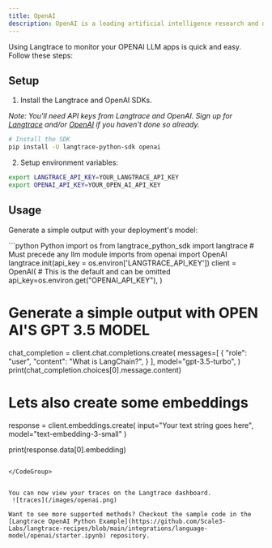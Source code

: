 ```yaml
---
title: OpenAI
description: OpenAI is a leading artificial intelligence research and deployment company committed to ensuring that artificial general intelligence(AGI) benefits all of humanity. It develops cutting-edge AI models, such as GPT-4, to assist in various applications, from natural language processing to complex problem-solving. OpenAI focuses on safety, scalability, and ethical considerations in AI advancements.
---
```


Using Langtrace to monitor your OPENAI LLM apps is quick and easy. Follow these steps:

## Setup

1. Install the Langtrace and OpenAI SDKs.

*Note: You'll need API keys from Langtrace and OpenAI. Sign up for [Langtrace](https://langtrace.ai) and/or [OpenAI](https://openai.com/) if you haven't done so already.*

```bash Python
# Install the SDK
pip install -U langtrace-python-sdk openai
```

2. Setup environment variables:

```bash Shell
export LANGTRACE_API_KEY=YOUR_LANGTRACE_API_KEY
export OPENAI_API_KEY=YOUR_OPEN_AI_API_KEY
```

## Usage

Generate a simple output with your deployment's model:

<CodeGroup>
```python Python
  import os
from langtrace_python_sdk import langtrace # Must precede any llm module imports
from openai import OpenAI
langtrace.init(api_key = os.environ['LANGTRACE_API_KEY'])
client = OpenAI(
    # This is the default and can be omitted
    api_key=os.environ.get("OPENAI_API_KEY"),
)

# Generate a simple output with OPEN AI'S GPT 3.5 MODEL
chat_completion = client.chat.completions.create(
    messages=[
        {
            "role": "user",
            "content": "What is LangChain?",
        }
    ],
    model="gpt-3.5-turbo",
)
print(chat_completion.choices[0].message.content)

# Lets also create some embeddings
response = client.embeddings.create(
    input="Your text string goes here",
    model="text-embedding-3-small"
)

print(response.data[0].embedding)
```

</CodeGroup>


You can now view your traces on the Langtrace dashboard.
 ![traces](/images/openai.png)

Want to see more supported methods? Checkout the sample code in the [Langtrace OpenAI Python Example](https://github.com/Scale3-Labs/langtrace-recipes/blob/main/integrations/language-model/openai/starter.ipynb) repository.
